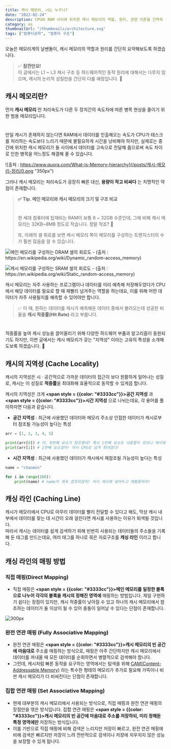 ```yaml
---
title: 캐시 메모리, 너는 누구니?
date: "2022-02-24"
description: CPU와 RAM 사이에 위치한 캐시 메모리의 역할, 원리, 관련 이론을 간략히 정리한 글입니다.
category: os
thumbnailUrl: "/thumbnails/architecture.svg"
tags: ["컴퓨터공학", "컴퓨터 구조"]
---
```


오늘은 메모리계의 날쎈돌이, 캐시 메모리의 역할과 원리를 간단히 요약해보도록 하겠습니다.

> ✅ **잠깐만요!**  
> 이 글에서는 L1 ~ L3 캐시 구조 등 하드웨어적인 동작 원리에 대해서는 다루지 않으며, 캐시의 논리적 성질만을 간단히 다룰 예정입니다. 🙂

## 캐시 메모리란?

먼저 **캐시 메모리** 란 처리속도가 다른 두 장치간의 속도차에 따른 병목 현상을 줄이기 위한 범용 메모리입니다.

#

만일 캐시가 존재하지 않는다면 RAM에서 데이터를 인출해오는 속도가 CPU가 태스크를 처리하는 속도보다 느리기 때문에 불필요하게 시간을 낭비해야 하지만, 실제로는 중간에 위치한 캐시 메모리가 둘 사이에서 데이터를 고속으로 전달해 줌으로써 속도 차이로 인한 병목을 어느정도 해결해 줄 수 있습니다.

![출처 : https://www.quora.com/What-is-Memory-hierarchy](/posts/캐시-메모리-정리/0.png "350px")

그러나 캐시 메모리는 처리속도가 굉장히 빠른 대신, **용량이 작고 비싸다** 는 치명적인 약점이 존재합니다.

> **✅ Tip. 메인 메모리와 캐시 메모리의 크기 및 구조 비교**
>
> #
>
> 현 세대 컴퓨터에 탑재되는 RAM이 보통 8 ~ 32GB 수준인데, 그에 비해 캐시 메모리는 32KB~8MB 정도로 작습니다. 정말 작죠? 🙂
>
> 또, 아래의 셀 회로를 보면 캐시 메모리 쪽이 메모리를 구성하는 트랜지스터의 수가 훨씬 많음을 알 수 있습니다.

![메인 메모리를 구성하는 DRAM 셀의 회로도 - (출처 : https://en.wikipedia.org/wiki/Dynamic_random-access_memory)](/posts/캐시-메모리-정리/1.png "300px")

![캐시 메모리를 구성하는 SRAM 셀의 회로도 - (출처 : https://en.wikipedia.org/wiki/Static_random-access_memory)](/posts/캐시-메모리-정리/2.png "300px")

캐시 메모리는 자주 사용하는 프로그램이나 데이터를 미리 예측해 저장해두었다가 CPU에서 해당 데이터를 필요로 할 때 재빨리 넘겨주는 역할을 하는데요, 이를 위해 어떤 데이터가 자주 사용될지를 예측할 수 있어야만 합니다.

> ✅ 이 때, 원하는 데이터를 캐시가 예측해둔 데이터 중에서 불러오는데 성공한 비율을 **캐시 적중률(Hit Rate)** 라고 부릅니다.

#

적중률을 높여 캐시 성능을 끌어올리기 위해 다양한 하드웨어 부품과 알고리즘이 동원되기도 하지만, 이번 글에서는 캐시 메모리가 갖는 "지역성" 이라는 고유의 특성을 소개해도보록 하겠습니다. 🙂

## 캐시의 지역성 (Cache Locality)

캐시의 지역성은 시 · 공간적으로 가까운 데이터의 접근이 보다 원활하게 일어나는 성질로, 캐시는 이 성질로 **적중률**을 최대화해 효율적으로 동작할 수 있게끔 합니다.

캐시의 지역성은 크게 **<span style = {{color: "#3333cc"}}>공간 지역성</span>** 과 **<span style = {{color: "#3333cc"}}>시간 지역성</span>** 으로 나뉘는데요, 각 용어를 풀이하자면 다음과 같습니다.

- **공간 지역성** : 최근에 사용했던 데이터와 메모리 주소상 인접한 데이터가 캐시로부터 참조될 가능성이 높다는 특성

```python
arr = [1, 2, 3, 4, 5]

print(arr[0]) # 어, 0번째 요소가 참조됐네? 혹시 1번째 요소도 사용할지 모르니 캐시에 넣어두자.
print(arr[1]) # 1번째 요소잖아! 어서 CPU로 넘겨 줘야겠다!
```

- **시간 지역성** : 최근에 사용했던 데이터가 캐시에서 재참조될 가능성이 높다는 특성

```python
name = "chanmin"

for i in range(100):
	print(name) # name이 계속 참조되잖아! 어서 캐시에 넣어두고 재활용하자!
```

## 캐싱 라인 (Caching Line)

캐시가 메모리에서 CPU로 아무리 데이터를 빨리 전달할 수 있다고 해도, 막상 캐시 내부에서 데이터를 찾는 데 시간이 오래 걸린다면 캐시를 사용하는 이유가 퇴색될 것입니다.  
따라서 캐시는 데이터를 쉽게 검색하기 위해 빈번히 사용되는 데이터들의 주소들을 기록해 둔 태그를 만드는데요, 여러 태그를 하나로 묶은 자료구조를 **캐싱 라인** 이라고 합니다.

## 캐싱 라인의 매핑 방법

### 직접 매핑(Direct Mapping)

- 직접 매핑은 **<span style = {{color: "#3333cc"}}>메인 메모리를 일정한 블록으로 나누어 각각의 블록을 캐시의 정해진 영역에</span>** 매핑하는 방법입니다.
  제일 구현하기 쉽다는 장점이 있지만, 캐시 적중률이 낮아질 수 있고 하나의 캐시 메모리에서 참조하는 데이터가 둘 이상이 될 수 있어 충돌이 일어날 수 있다는 단점이 존재합니다.

![](/posts/캐시-메모리-정리/3.png "300px")

### 완전 연관 매핑 (Fully Associative Mapping)

- 완전 연관 매핑은 **<span style = {{color: "#3333cc"}}>캐시 메모리의 빈 공간에 마음대로</span>** 주소를 매핑하는 방식으로, 매핑은 아주 간단하지만 캐시 메모리에서 데이터를 꺼내올 때 모든 데이터를 순회하면서 병렬적으로 검색해야 합니다.
- 그런데, 캐시처럼 빠른 동작을 요구하는 영역에서는 탐색을 위해 [CAM(Content-Addressable Memory)](https://ko.wikipedia.org/wiki/%EB%82%B4%EC%9A%A9_%EC%A3%BC%EC%86%8C%ED%99%94_%EA%B8%B0%EC%96%B5%EC%9E%A5%EC%B9%98) 라는 특수한 형태의 메모리가 추가로 필요해 가뜩이나 비싼 캐시 메모리가 더 비싸진다는 단점이 존재합니다.

### 집합 연관 매핑 (Set Associative Mapping)

- 현재 대부분의 캐시 메모리에서 사용되는 방식으로, 직접 매핑과 완전 연관 매핑의 장점만을 엮은 방식입니다.
  집합 연관 매핑은 **<span style = {{color: "#3333cc"}}>캐시 메모리의 빈 공간에 마음대로 주소를 저장하되, 미리 정해둔 특정 영역에만</span>** 저장하는 방식입니다.
- 이를 기반으로 직접 매핑에 비해 검색은 느리지만 저장이 빠르고, 완전 연관 매핑에 비해 검색은 빠르지만 저장이 느려 전반적으로 검색이나 저장에 치우치지 않은 성능을 보장할 수 있게 됩니다.
